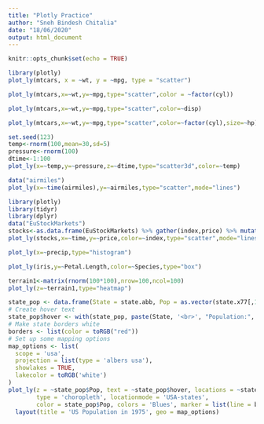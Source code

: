 ```yaml
---
title: "Plotly Practice"
author: "Sneh Bindesh Chitalia"
date: "18/06/2020"
output: html_document
---
```


```r
knitr::opts_chunk$set(echo = TRUE)
```


```r
library(plotly)
plot_ly(mtcars, x = ~wt, y = ~mpg, type = "scatter")

```

```r
plot_ly(mtcars,x=~wt,y=~mpg,type="scatter",color = ~factor(cyl))
```

```r
plot_ly(mtcars,x=~wt,y=~mpg,type="scatter",color=~disp)
```

```r
plot_ly(mtcars,x=~wt,y=~mpg,type="scatter",color=~factor(cyl),size=~hp)
```

```r
set.seed(123)
temp<-rnorm(100,mean=30,sd=5)
pressure<-rnorm(100)
dtime<-1:100
plot_ly(x=~temp,y=~pressure,z=~dtime,type="scatter3d",color=~temp)
```

```r
data("airmiles")
plot_ly(x=~time(airmiles),y=~airmiles,type="scatter",mode="lines")
```

```r
library(plotly)
library(tidyr)
library(dplyr)
data("EuStockMarkets")
stocks<-as.data.frame(EuStockMarkets) %>% gather(index,price) %>% mutate(time=rep(time(EuStockMarkets),4))
plot_ly(stocks,x=~time,y=~price,color=~index,type="scatter",mode="lines")
```

```r
plot_ly(x=~precip,type="histogram")
```

```r
plot_ly(iris,y=~Petal.Length,color=~Species,type="box")
```

```r
terrain1<-matrix(rnorm(100*100),nrow=100,ncol=100)
plot_ly(z=~terrain1,type="heatmap")
```

```r
state_pop <- data.frame(State = state.abb, Pop = as.vector(state.x77[,1]))
# Create hover text
state_pop$hover <- with(state_pop, paste(State, '<br>', "Population:", Pop))
# Make state borders white
borders <- list(color = toRGB("red"))
# Set up some mapping options
map_options <- list(
  scope = 'usa',
  projection = list(type = 'albers usa'),
  showlakes = TRUE,
  lakecolor = toRGB('white')
)
plot_ly(z = ~state_pop$Pop, text = ~state_pop$hover, locations = ~state_pop$State, 
        type = 'choropleth', locationmode = 'USA-states', 
        color = state_pop$Pop, colors = 'Blues', marker = list(line = borders)) %>%
  layout(title = 'US Population in 1975', geo = map_options)
```